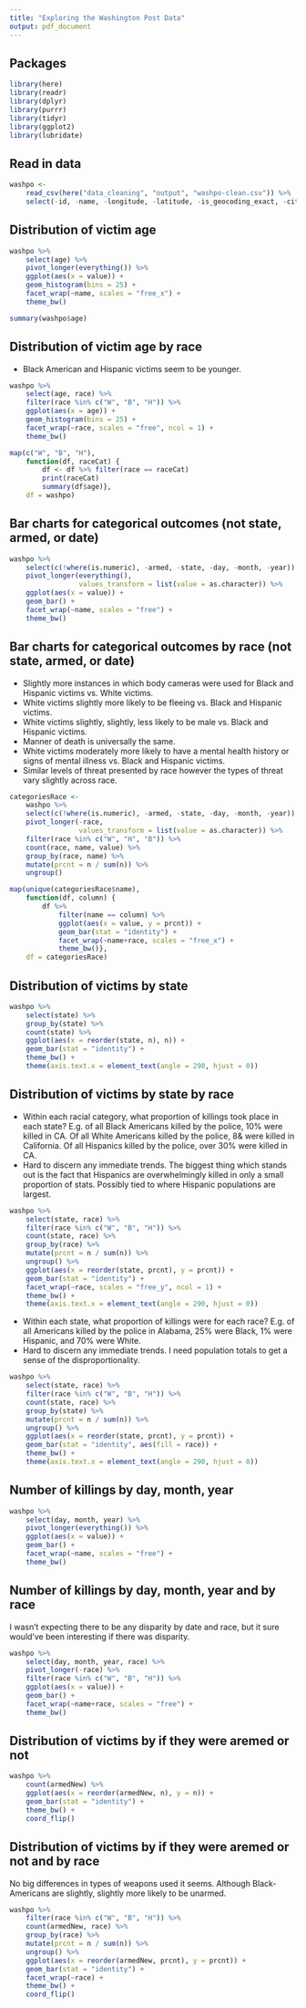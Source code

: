 ```yaml
---
title: "Exploring the Washington Post Data"
output: pdf_document
---
```


## Packages

```r
library(here)
library(readr)
library(dplyr)
library(purrr)
library(tidyr)
library(ggplot2)
library(lubridate)
```

## Read in data

```r
washpo <-
    read_csv(here("data_cleaning", "output", "washpo-clean.csv")) %>%
    select(-id, -name, -longitude, -latitude, -is_geocoding_exact, -city, -date)
```

## Distribution of victim age

```r
washpo %>%
    select(age) %>%
    pivot_longer(everything()) %>%
    ggplot(aes(x = value)) +
    geom_histogram(bins = 25) +
    facet_wrap(~name, scales = "free_x") +
    theme_bw()

summary(washpo$age)
```

## Distribution of victim age by race

* Black American and Hispanic victims seem to be younger.

```r
washpo %>%
    select(age, race) %>%
    filter(race %in% c("W", "B", "H")) %>%
    ggplot(aes(x = age)) +
    geom_histogram(bins = 25) +
    facet_wrap(~race, scales = "free", ncol = 1) +
    theme_bw()

map(c("W", "B", "H"),
    function(df, raceCat) {
        df <- df %>% filter(race == raceCat)
        print(raceCat)
        summary(df$age)},
    df = washpo)
```

## Bar charts for categorical outcomes (not state, armed, or date)

```r
washpo %>%
    select(c(!where(is.numeric), -armed, -state, -day, -month, -year)) %>%
    pivot_longer(everything(),
                 values_transform = list(value = as.character)) %>%
    ggplot(aes(x = value)) +
    geom_bar() +
    facet_wrap(~name, scales = "free") +
    theme_bw()
```

## Bar charts for categorical outcomes by race (not state, armed, or date)

* Slightly more instances in which body cameras were used for Black and Hispanic victims vs. White victims.
* White victims slightly more likely to be fleeing vs. Black and Hispanic victims.
* White victims slightly, slightly, less likely to be male vs. Black and Hispanic victims.
* Manner of death is universally the same.
* White victims moderately more likely to have a mental health history or signs of mental illness vs. Black and Hispanic victims.
* Similar levels of threat presented by race however the types of threat vary slightly across race.

```r
categoriesRace <- 
    washpo %>%
    select(c(!where(is.numeric), -armed, -state, -day, -month, -year)) %>%
    pivot_longer(-race,
                 values_transform = list(value = as.character)) %>%
    filter(race %in% c("W", "H", "B")) %>%
    count(race, name, value) %>%
    group_by(race, name) %>%
    mutate(prcnt = n / sum(n)) %>%
    ungroup()

map(unique(categoriesRace$name),
    function(df, column) {
        df %>%
            filter(name == column) %>%
            ggplot(aes(x = value, y = prcnt)) +
            geom_bar(stat = "identity") +
            facet_wrap(~name+race, scales = "free_x") +
            theme_bw()},
    df = categoriesRace)
```

## Distribution of victims by state

```r
washpo %>%
    select(state) %>%
    group_by(state) %>%
    count(state) %>%
    ggplot(aes(x = reorder(state, n), n)) +
    geom_bar(stat = "identity") +
    theme_bw() +
    theme(axis.text.x = element_text(angle = 290, hjust = 0))
```

## Distribution of victims by state by race

* Within each racial category, what proportion of killings took place in each state? E.g. of all Black Americans killed by the police, 10% were killed in CA. Of all White Americans killed by the police, 8& were killed in California. Of all Hispanics killed by the police, over 30% were killed in CA.
* Hard to discern any immediate trends. The biggest thing which stands out is the fact that Hispanics are overwhelmingly killed in only a small proportion of stats. Possibly tied to where Hispanic populations are largest.

```r
washpo %>%
    select(state, race) %>%
    filter(race %in% c("W", "B", "H")) %>%
    count(state, race) %>%
    group_by(race) %>%
    mutate(prcnt = n / sum(n)) %>%
    ungroup() %>%
    ggplot(aes(x = reorder(state, prcnt), y = prcnt)) +
    geom_bar(stat = "identity") +
    facet_wrap(~race, scales = "free_y", ncol = 1) +
    theme_bw() +
    theme(axis.text.x = element_text(angle = 290, hjust = 0))
```

* Within each state, what proportion of killings were for each race? E.g. of all Americans killed by the police in Alabama, 25% were Black, 1% were Hispanic, and 70% were White.
* Hard to discern any immediate trends. I need population totals to get a sense of the disproportionality.

```r
washpo %>%
    select(state, race) %>%
    filter(race %in% c("W", "B", "H")) %>%
    count(state, race) %>%
    group_by(state) %>%
    mutate(prcnt = n / sum(n)) %>%
    ungroup() %>%
    ggplot(aes(x = reorder(state, prcnt), y = prcnt)) +
    geom_bar(stat = "identity", aes(fill = race)) +
    theme_bw() +
    theme(axis.text.x = element_text(angle = 290, hjust = 0))
```

## Number of killings by day, month, year

```r
washpo %>%
    select(day, month, year) %>%
    pivot_longer(everything()) %>%
    ggplot(aes(x = value)) +
    geom_bar() +
    facet_wrap(~name, scales = "free") +
    theme_bw()
```

## Number of killings by day, month, year and by race

I wasn't expecting there to be any disparity by date and race, but it sure would've been interesting if there was disparity.

```r
washpo %>%
    select(day, month, year, race) %>%
    pivot_longer(-race) %>%
    filter(race %in% c("W", "B", "H")) %>%
    ggplot(aes(x = value)) +
    geom_bar() +
    facet_wrap(~name+race, scales = "free") +
    theme_bw()
```

## Distribution of victims by if they were aremed or not

```r
washpo %>%
    count(armedNew) %>%
    ggplot(aes(x = reorder(armedNew, n), y = n)) +
    geom_bar(stat = "identity") +
    theme_bw() +
    coord_flip()
```

## Distribution of victims by if they were aremed or not and by race

No big differences in types of weapons used it seems. Although Black-Americans are slightly, slightly more likely to be unarmed.

```r
washpo %>%
    filter(race %in% c("W", "B", "H")) %>%
    count(armedNew, race) %>%
    group_by(race) %>%
    mutate(prcnt = n / sum(n)) %>%
    ungroup() %>%
    ggplot(aes(x = reorder(armedNew, prcnt), y = prcnt)) +
    geom_bar(stat = "identity") +
    facet_wrap(~race) +
    theme_bw() +
    coord_flip()
```
